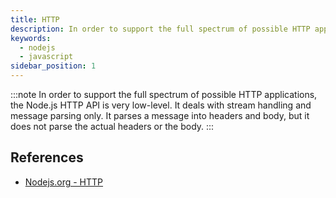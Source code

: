 ```yaml
---
title: HTTP
description: In order to support the full spectrum of possible HTTP applications, the Node.js HTTP API is very low-level. It deals with stream handling and message parsing only. It parses a message into headers and body, but it does not parse the actual headers or the body.
keywords:
  - nodejs
  - javascript
sidebar_position: 1
---
```


:::note
In order to support the full spectrum of possible HTTP applications, the Node.js HTTP API is very low-level. It deals with stream handling and message parsing only. It parses a message into headers and body, but it does not parse the actual headers or the body.
:::

## References

- [Nodejs.org - HTTP](https://nodejs.org/dist/latest-v18.x/docs/api/http.html#http)

